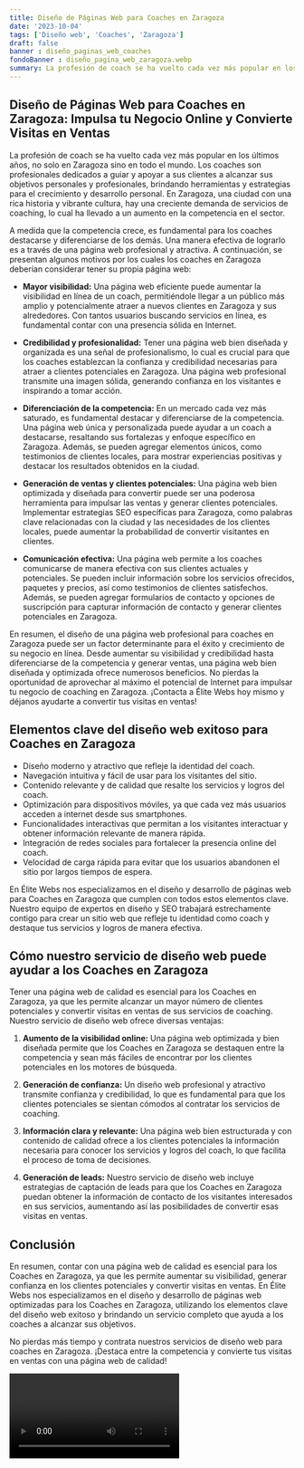 ```yaml
---
title: Diseño de Páginas Web para Coaches en Zaragoza
date: '2023-10-04'
tags: ['Diseño web', 'Coaches', 'Zaragoza']
draft: false
banner : diseño_paginas_web_coaches
fondoBanner : diseño_pagina_web_zaragoza.webp
summary: La profesión de coach se ha vuelto cada vez más popular en los últimos años, no solo en Zaragoza sino en todo el mundo. Los coaches son profesionales dedicados a guiar y apoyar a sus clientes a alcanzar sus objetivos personales y profesionales, brindando herramientas y estrategias para el crecimiento y desarrollo personal. En Zaragoza, una ciudad con una rica historia y vibrante cultura, hay una creciente demanda de servicios de coaching, lo cual ha llevado a un aumento en la competencia en el sector.
---
```


## Diseño de Páginas Web para Coaches en Zaragoza: Impulsa tu Negocio Online y Convierte Visitas en Ventas

La profesión de coach se ha vuelto cada vez más popular en los últimos años, no solo en Zaragoza sino en todo el mundo. Los coaches son profesionales dedicados a guiar y apoyar a sus clientes a alcanzar sus objetivos personales y profesionales, brindando herramientas y estrategias para el crecimiento y desarrollo personal. En Zaragoza, una ciudad con una rica historia y vibrante cultura, hay una creciente demanda de servicios de coaching, lo cual ha llevado a un aumento en la competencia en el sector.

A medida que la competencia crece, es fundamental para los coaches destacarse y diferenciarse de los demás. Una manera efectiva de lograrlo es a través de una página web profesional y atractiva. A continuación, se presentan algunos motivos por los cuales los coaches en Zaragoza deberían considerar tener su propia página web:

- **Mayor visibilidad:** Una página web eficiente puede aumentar la visibilidad en línea de un coach, permitiéndole llegar a un público más amplio y potencialmente atraer a nuevos clientes en Zaragoza y sus alrededores. Con tantos usuarios buscando servicios en línea, es fundamental contar con una presencia sólida en Internet.

- **Credibilidad y profesionalidad:** Tener una página web bien diseñada y organizada es una señal de profesionalismo, lo cual es crucial para que los coaches establezcan la confianza y credibilidad necesarias para atraer a clientes potenciales en Zaragoza. Una página web profesional transmite una imagen sólida, generando confianza en los visitantes e inspirando a tomar acción.

- **Diferenciación de la competencia:** En un mercado cada vez más saturado, es fundamental destacar y diferenciarse de la competencia. Una página web única y personalizada puede ayudar a un coach a destacarse, resaltando sus fortalezas y enfoque específico en Zaragoza. Además, se pueden agregar elementos únicos, como testimonios de clientes locales, para mostrar experiencias positivas y destacar los resultados obtenidos en la ciudad.

- **Generación de ventas y clientes potenciales:** Una página web bien optimizada y diseñada para convertir puede ser una poderosa herramienta para impulsar las ventas y generar clientes potenciales. Implementar estrategias SEO específicas para Zaragoza, como palabras clave relacionadas con la ciudad y las necesidades de los clientes locales, puede aumentar la probabilidad de convertir visitantes en clientes.

- **Comunicación efectiva:** Una página web permite a los coaches comunicarse de manera efectiva con sus clientes actuales y potenciales. Se pueden incluir información sobre los servicios ofrecidos, paquetes y precios, así como testimonios de clientes satisfechos. Además, se pueden agregar formularios de contacto y opciones de suscripción para capturar información de contacto y generar clientes potenciales en Zaragoza.

En resumen, el diseño de una página web profesional para coaches en Zaragoza puede ser un factor determinante para el éxito y crecimiento de su negocio en línea. Desde aumentar su visibilidad y credibilidad hasta diferenciarse de la competencia y generar ventas, una página web bien diseñada y optimizada ofrece numerosos beneficios. No pierdas la oportunidad de aprovechar al máximo el potencial de Internet para impulsar tu negocio de coaching en Zaragoza. ¡Contacta a Élite Webs hoy mismo y déjanos ayudarte a convertir tus visitas en ventas!

<GifSeo />

<Cta />

## Elementos clave del diseño web exitoso para Coaches en Zaragoza

- Diseño moderno y atractivo que refleje la identidad del coach.
- Navegación intuitiva y fácil de usar para los visitantes del sitio.
- Contenido relevante y de calidad que resalte los servicios y logros del coach.
- Optimización para dispositivos móviles, ya que cada vez más usuarios acceden a internet desde sus smartphones.
- Funcionalidades interactivas que permitan a los visitantes interactuar y obtener información relevante de manera rápida.
- Integración de redes sociales para fortalecer la presencia online del coach.
- Velocidad de carga rápida para evitar que los usuarios abandonen el sitio por largos tiempos de espera.

En Élite Webs nos especializamos en el diseño y desarrollo de páginas web para Coaches en Zaragoza que cumplen con todos estos elementos clave. Nuestro equipo de expertos en diseño y SEO trabajará estrechamente contigo para crear un sitio web que refleje tu identidad como coach y destaque tus servicios y logros de manera efectiva.

## Cómo nuestro servicio de diseño web puede ayudar a los Coaches en Zaragoza

Tener una página web de calidad es esencial para los Coaches en Zaragoza, ya que les permite alcanzar un mayor número de clientes potenciales y convertir visitas en ventas de sus servicios de coaching. Nuestro servicio de diseño web ofrece diversas ventajas:

1. **Aumento de la visibilidad online:** Una página web optimizada y bien diseñada permite que los Coaches en Zaragoza se destaquen entre la competencia y sean más fáciles de encontrar por los clientes potenciales en los motores de búsqueda.

2. **Generación de confianza:** Un diseño web profesional y atractivo transmite confianza y credibilidad, lo que es fundamental para que los clientes potenciales se sientan cómodos al contratar los servicios de coaching.

3. **Información clara y relevante:** Una página web bien estructurada y con contenido de calidad ofrece a los clientes potenciales la información necesaria para conocer los servicios y logros del coach, lo que facilita el proceso de toma de decisiones.

4. **Generación de leads:** Nuestro servicio de diseño web incluye estrategias de captación de leads para que los Coaches en Zaragoza puedan obtener la información de contacto de los visitantes interesados en sus servicios, aumentando así las posibilidades de convertir esas visitas en ventas.

## Conclusión

En resumen, contar con una página web de calidad es esencial para los Coaches en Zaragoza, ya que les permite aumentar su visibilidad, generar confianza en los clientes potenciales y convertir visitas en ventas. En Élite Webs nos especializamos en el diseño y desarrollo de páginas web optimizadas para los Coaches en Zaragoza, utilizando los elementos clave del diseño web exitoso y brindando un servicio completo que ayuda a los coaches a alcanzar sus objetivos.

No pierdas más tiempo y contrata nuestros servicios de diseño web para coaches en Zaragoza. ¡Destaca entre la competencia y convierte tus visitas en ventas con una página web de calidad!

<Video />

<CtaBot job='Coaches' city='Zaragoza'/>

<Gmaps query='Zaragoza+españa+maps' />